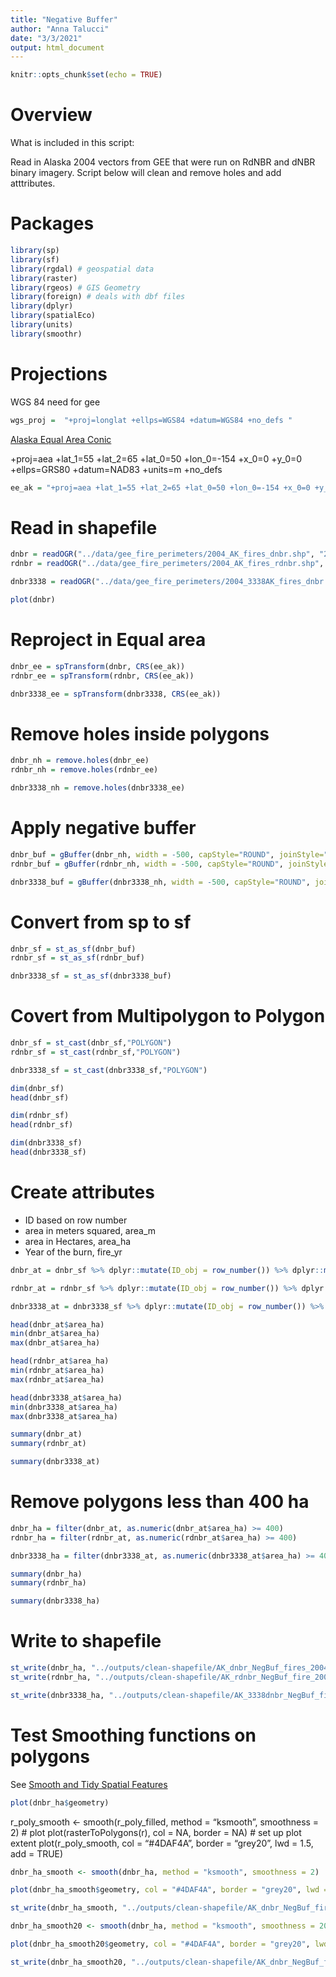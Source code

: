 ```yaml
---
title: "Negative Buffer"
author: "Anna Talucci"
date: "3/3/2021"
output: html_document
---
```


```r
knitr::opts_chunk$set(echo = TRUE)
```
# Overview

What is included in this script:

Read in Alaska 2004 vectors from GEE that were run on RdNBR and dNBR binary imagery. Script below will clean and remove holes and add atttributes.


# Packages

```r
library(sp)
library(sf)
library(rgdal) # geospatial data
library(raster)
library(rgeos) # GIS Geometry
library(foreign) # deals with dbf files
library(dplyr)
library(spatialEco)
library(units)
library(smoothr)
```




# Projections

WGS 84 need for gee
```r
wgs_proj =  "+proj=longlat +ellps=WGS84 +datum=WGS84 +no_defs "

```


[Alaska Equal Area Conic](https://spatialreference.org/ref/esri/102006/)

+proj=aea +lat_1=55 +lat_2=65 +lat_0=50 +lon_0=-154 +x_0=0 +y_0=0 +ellps=GRS80 +datum=NAD83 +units=m +no_defs

```r
ee_ak = "+proj=aea +lat_1=55 +lat_2=65 +lat_0=50 +lon_0=-154 +x_0=0 +y_0=0 +ellps=GRS80 +datum=NAD83 +units=m +no_defs"
```


# Read in shapefile

```r
dnbr = readOGR("../data/gee_fire_perimeters/2004_AK_fires_dnbr.shp", "2004_AK_fires_dnbr")
rdnbr = readOGR("../data/gee_fire_perimeters/2004_AK_fires_rdnbr.shp", "2004_AK_fires_rdnbr")
```
```r
dnbr3338 = readOGR("../data/gee_fire_perimeters/2004_3338AK_fires_dnbr.shp", "2004_3338AK_fires_dnbr")
```

```r
plot(dnbr)
```

# Reproject in Equal area

```r
dnbr_ee = spTransform(dnbr, CRS(ee_ak))
rdnbr_ee = spTransform(rdnbr, CRS(ee_ak))
```

```r
dnbr3338_ee = spTransform(dnbr3338, CRS(ee_ak))
```

# Remove holes inside polygons
```r
dnbr_nh = remove.holes(dnbr_ee)
rdnbr_nh = remove.holes(rdnbr_ee)
```
```r
dnbr3338_nh = remove.holes(dnbr3338_ee)
```
# Apply negative buffer

```r
dnbr_buf = gBuffer(dnbr_nh, width = -500, capStyle="ROUND", joinStyle="ROUND")
rdnbr_buf = gBuffer(rdnbr_nh, width = -500, capStyle="ROUND", joinStyle="ROUND")

```

```r
dnbr3338_buf = gBuffer(dnbr3338_nh, width = -500, capStyle="ROUND", joinStyle="ROUND")

```


# Convert from sp to sf
```r
dnbr_sf = st_as_sf(dnbr_buf)
rdnbr_sf = st_as_sf(rdnbr_buf)
```

```r
dnbr3338_sf = st_as_sf(dnbr3338_buf)
```
# Covert from Multipolygon to Polygon

```r
dnbr_sf = st_cast(dnbr_sf,"POLYGON")
rdnbr_sf = st_cast(rdnbr_sf,"POLYGON")
```

```r
dnbr3338_sf = st_cast(dnbr3338_sf,"POLYGON")
```

```r
dim(dnbr_sf)
head(dnbr_sf)
```

```r
dim(rdnbr_sf)
head(rdnbr_sf)
```

```r
dim(dnbr3338_sf)
head(dnbr3338_sf)
```
# Create attributes
- ID based on row number
- area in meters squared, area_m
- area in Hectares, area_ha
- Year of the burn, fire_yr

```r
dnbr_at = dnbr_sf %>% dplyr::mutate(ID_obj = row_number()) %>% dplyr::mutate(area_m = round(st_area(dnbr_sf),1)) %>% dplyr::mutate(area_ha = round(area_m*0.0001, 1)) %>% dplyr::mutate(fire_yr = 2004) %>% dplyr::mutate(index = "dnbr") 

rdnbr_at = rdnbr_sf %>% dplyr::mutate(ID_obj = row_number()) %>% dplyr::mutate(area_m = round(st_area(rdnbr_sf),1)) %>% dplyr::mutate(area_ha = round(area_m*0.0001, 1)) %>% dplyr::mutate(fire_yr = 2004) %>% dplyr::mutate(index = "rdnbr") 
```

```r
dnbr3338_at = dnbr3338_sf %>% dplyr::mutate(ID_obj = row_number()) %>% dplyr::mutate(area_m = round(st_area(dnbr3338_sf),1)) %>% dplyr::mutate(area_ha = round(area_m*0.0001, 1)) %>% dplyr::mutate(fire_yr = 2004) %>% dplyr::mutate(index = "3338dnbr") 
```

```r
head(dnbr_at$area_ha)
min(dnbr_at$area_ha)
max(dnbr_at$area_ha)
```

```r
head(rdnbr_at$area_ha)
min(rdnbr_at$area_ha)
max(rdnbr_at$area_ha)
```

```r
head(dnbr3338_at$area_ha)
min(dnbr3338_at$area_ha)
max(dnbr3338_at$area_ha)
```

```r
summary(dnbr_at)
summary(rdnbr_at)
```

```r
summary(dnbr3338_at)
```

# Remove polygons less than 400 ha
```r
dnbr_ha = filter(dnbr_at, as.numeric(dnbr_at$area_ha) >= 400)
rdnbr_ha = filter(rdnbr_at, as.numeric(rdnbr_at$area_ha) >= 400)
```

```r
dnbr3338_ha = filter(dnbr3338_at, as.numeric(dnbr3338_at$area_ha) >= 400)
```

```r
summary(dnbr_ha)
summary(rdnbr_ha)
```

```r
summary(dnbr3338_ha)
```
# Write to shapefile

```r
st_write(dnbr_ha, "../outputs/clean-shapefile/AK_dnbr_NegBuf_fires_2004.shp", driver="ESRI Shapefile") 
st_write(rdnbr_ha, "../outputs/clean-shapefile/AK_rdnbr_NegBuf_fire_2004.shp", driver="ESRI Shapefile")  
```

```r
st_write(dnbr3338_ha, "../outputs/clean-shapefile/AK_3338dnbr_NegBuf_fires_2004.shp", driver="ESRI Shapefile") 
```

# Test Smoothing functions on polygons

See [Smooth and Tidy Spatial Features](https://cran.r-project.org/web/packages/smoothr/vignettes/smoothr.html)


```r
plot(dnbr_ha$geometry)
```

r_poly_smooth <- smooth(r_poly_filled, method = "ksmooth", smoothness = 2)
# plot
plot(rasterToPolygons(r), col = NA, border = NA) # set up plot extent
plot(r_poly_smooth, col = "#4DAF4A", border = "grey20", lwd = 1.5, add = TRUE)

```r
dnbr_ha_smooth <- smooth(dnbr_ha, method = "ksmooth", smoothness = 2)
```

```r
plot(dnbr_ha_smooth$geometry, col = "#4DAF4A", border = "grey20", lwd = 1.5)
```

```r
st_write(dnbr_ha_smooth, "../outputs/clean-shapefile/AK_dnbr_NegBuf_fires_2004_smooth.shp", driver="ESRI Shapefile")  
```

```r
dnbr_ha_smooth20 <- smooth(dnbr_ha, method = "ksmooth", smoothness = 20)
```

```r
plot(dnbr_ha_smooth20$geometry, col = "#4DAF4A", border = "grey20", lwd = 1.5)
```

```r
st_write(dnbr_ha_smooth20, "../outputs/clean-shapefile/AK_dnbr_NegBuf_fires_2004_smooth20.shp", driver="ESRI Shapefile")  
```